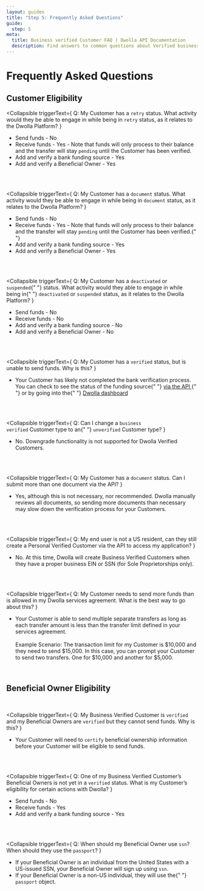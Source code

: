 ```yaml
---
layout: guides
title: "Step 5: Frequently Asked Questions"
guide:
  step: 5
meta:
  title: Business verified Customer FAQ | Dwolla API Documentation
  description: Find answers to common questions about Verified business Customers in the Dwolla API.
---
```



# Frequently Asked Questions

## Customer Eligibility

<Collapsible
  triggerText={
    <span>
      Q: My Customer has a <code>retry</code> status. What activity would they
      be able to engage in while being in <code>retry</code> status, as it
      relates to the Dwolla Platform?
    </span>
  }
>
  <ul>
    <li>Send funds - No</li>
    <li>
      Receive funds - Yes - Note that funds will only process to their balance
      and the transfer will stay <code>pending</code> until the Customer has
      been verified.
    </li>
    <li>Add and verify a bank funding source - Yes</li>
    <li>Add and verify a Beneficial Owner - Yes</li>
  </ul>
</Collapsible>

<br />
<br />

<Collapsible
  triggerText={
    <span>
      Q: My Customer has a <code>document</code> status. What activity would
      they be able to engage in while being in <code>document</code> status, as
      it relates to the Dwolla Platform?
    </span>
  }
>
  <ul>
    <li>Send funds - No</li>
    <li>
      Receive funds - Yes - Note that funds will only process to their balance
      and the transfer will stay <code>pending</code> until the Customer has
      been verified.{" "}
    </li>
    <li>Add and verify a bank funding source - Yes</li>
    <li>Add and verify a Beneficial Owner - Yes</li>
  </ul>
</Collapsible>

<br />
<br />

<Collapsible
  triggerText={
    <span>
      Q: My Customer has a <code>deactivated</code> or <code>suspended</code>{" "}
      status. What activity would they able to engage in while being in{" "}
      <code>deactivated</code> or <code>suspended</code> status, as it relates
      to the Dwolla Platform?
    </span>
  }
>
  <ul>
    <li>Send funds - No</li>
    <li>Receive funds - No</li>
    <li>Add and verify a bank funding source - No</li>
    <li>Add and verify a Beneficial Owner - No</li>
  </ul>
</Collapsible>

<br />
<br />

<Collapsible
  triggerText={
    <span>
      Q: My Customer has a <code>verified</code> status, but is unable to send
      funds. Why is this?
    </span>
  }
>
  <ul>
    <li>
      Your Customer has likely not completed the bank verification process. You
      can check to see the status of the funding source{" "}
      <a href="https://docs.dwolla.com/#list-funding-sources-for-a-customer">
        via the API
      </a>{" "}
      or by going into the{" "}
      <a href="https://www.dwolla.com/platform/dashboard">Dwolla dashboard</a>
    </li>
  </ul>
</Collapsible>

<br />
<br />

<Collapsible
  triggerText={
    <span>
      Q: Can I change a <code>business verified</code> Customer type to an{" "}
      <code>unverified</code> Customer type?
    </span>
  }
>
  <ul>
    <li>
      No. Downgrade functionality is not supported for Dwolla Verified
      Customers.
    </li>
  </ul>
</Collapsible>

<br />
<br />

<Collapsible
  triggerText={
    <span>
      Q: My Customer has a <code>document</code> status. Can I submit more than
      one document via the API?
    </span>
  }
>
  <ul>
    <li>
      Yes, although this is not necessary, nor recommended. Dwolla manually
      reviews all documents, so sending more documents than necessary may slow
      down the verification process for your Customers.
    </li>
  </ul>
</Collapsible>

<br />
<br />

<Collapsible
  triggerText={
    <span>
      Q: My end user is not a US resident, can they still create a Personal
      Verified Customer via the API to access my application?
    </span>
  }
>
  <ul>
    <li>
      No. At this time, Dwolla will create Business Verified Customers when they
      have a proper business EIN or SSN (for Sole Proprietorships only).
    </li>
  </ul>
</Collapsible>

<br />
<br />

<Collapsible
  triggerText={
    <span>
      Q: My Customer needs to send more funds than is allowed in my Dwolla
      services agreement. What is the best way to go about this?
    </span>
  }
>
  <ul>
    <li>
      Your Customer is able to send multiple separate transfers as long as each
      transfer amount is less than the transfer limit defined in your services
      agreement. <br />
      <br />
      Example Scenario: The transaction limit for my Customer is $10,000 and
      they need to send $15,000. In this case, you can prompt your Customer to
      send two transfers. One for $10,000 and another for $5,000.
    </li>
  </ul>
</Collapsible>

<br />

## Beneficial Owner Eligibility

<br />

<Collapsible
  triggerText={
    <span>
      Q: My Business Verified Customer is <code>verified</code> and my
      Beneficial Owners are <code>verified</code> but they cannot send funds.
      Why is this?
    </span>
  }
>
  <ul>
    <li>
      Your Customer will need to <code>certify</code> beneficial ownership
      information before your Customer will be eligible to send funds.
    </li>
  </ul>
</Collapsible>

<br />
<br />

<Collapsible
  triggerText={
    <span>
      Q: One of my Business Verified Customer’s Beneficial Owners is not yet in
      a <code>verified</code> status. What is my Customer’s eligibility for
      certain actions with Dwolla?
    </span>
  }
>
  <ul>
    <li>Send funds - No</li>
    <li>Receive funds - Yes</li>
    <li>Add and verify a bank funding source - Yes</li>
  </ul>
</Collapsible>

<br />
<br />

<Collapsible
  triggerText={
    <span>
      Q: When should my Beneficial Owner use <code>ssn</code>? When should they
      use the <code>passport</code>?
    </span>
  }
>
  <ul>
    <li>
      If your Beneficial Owner is an individual from the United States with a
      US-issued SSN, your Beneficial Owner will sign up using <code>ssn</code>.
    </li>
    <li>
      If your Beneficial Owner is a non-US individual, they will use the{" "}
      <code>passport</code> object.
    </li>
  </ul>
</Collapsible>
